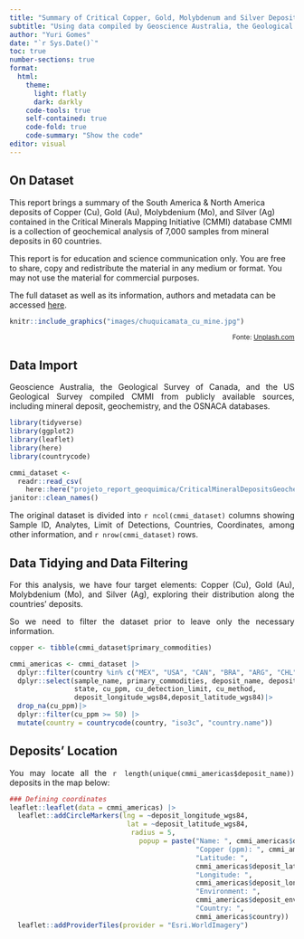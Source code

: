 ```yaml
---
title: "Summary of Critical Copper, Gold, Molybdenum and Silver Deposits in Americas"
subtitle: "Using data compiled by Geoscience Australia, the Geological Survey of Canada and the United States Geological Survey" 
author: "Yuri Gomes"
date: "`r Sys.Date()`"
toc: true
number-sections: true
format:
  html:
    theme:
      light: flatly
      dark: darkly
    code-tools: true
    self-contained: true
    code-fold: true
    code-summary: "Show the code"
editor: visual
---
```


## On Dataset

This report brings a summary of the South America & North America deposits of Copper (Cu), Gold (Au), Molybdenium (Mo), and Silver (Ag) contained in the Critical Minerals Mapping Initiative (CMMI) database CMMI is a collection of geochemical analysis of 7,000 samples from mineral deposits in 60 countries.

This report is for education and science communication only. You are free to share, copy and redistribute the material in any medium or format. You may not use the material for commercial purposes.

The full dataset as well as its information, authors and metadata can be accessed [here](https://ecat.ga.gov.au/geonetwork/srv/eng/catalog.search#/metadata/145496).

```r

knitr::include_graphics("images/chuquicamata_cu_mine.jpg")

```

::: {style="text-align: right"}
<small>Fonte: <a href="https://unsplash.com/pt-br/fotografias/sRuz_SXLjCI">Unplash.com</a></small>
:::

<div style="text-align: justify">

## Data Import

Geoscience Australia, the Geological Survey of Canada, and the US Geological Survey compiled CMMI from publicly available sources, including mineral deposit, geochemistry, and the OSNACA databases.

```r
library(tidyverse)
library(ggplot2)
library(leaflet)
library(here)
library(countrycode)
```

```r
cmmi_dataset <-
  readr::read_csv(
    here::here("projeto_report_geoquimica/CriticalMineralDepositsGeochemistry.csv")) |> 
janitor::clean_names()

```

The original dataset is divided into `r ncol(cmmi_dataset)` columns showing Sample ID, Analytes, Limit of Detections, Countries, Coordinates, among other information, and `r nrow(cmmi_dataset)` rows.

## Data Tidying and Data Filtering

For this analysis, we have four target elements: Copper (Cu), Gold (Au), Molybdenium (Mo), and Silver (Ag), exploring their distribution along the countries' deposits.

So we need to filter the dataset prior to leave only the necessary information.

```r
copper <- tibble(cmmi_dataset$primary_commodities)

cmmi_americas <- cmmi_dataset |>
  dplyr::filter(country %in% c("MEX", "USA", "CAN", "BRA", "ARG", "CHL", "BOL", "PER", "URY", "ECU", "VEN", "COL")) |>
  dplyr::select(sample_name, primary_commodities, deposit_name, deposit_environment, country, 
                state, cu_ppm, cu_detection_limit, cu_method, 
                deposit_longitude_wgs84,deposit_latitude_wgs84)|>
  drop_na(cu_ppm)|>
  dplyr::filter(cu_ppm >= 50) |>
  mutate(country = countrycode(country, "iso3c", "country.name"))

```

## Deposits' Location

You may locate all the `r length(unique(cmmi_americas$deposit_name))` deposits in the map below:

```r

### Defining coordinates 
leaflet::leaflet(data = cmmi_americas) |>
  leaflet::addCircleMarkers(lng = ~deposit_longitude_wgs84, 
                             lat = ~deposit_latitude_wgs84,
                              radius = 5,
                                popup = paste("Name: ", cmmi_americas$deposit_name, "<br>",
                                              "Copper (ppm): ", cmmi_americas$cu_ppm, "<br>",
                                              "Latitude: ", 
                                              cmmi_americas$deposit_latitude_wgs84, "<br>",
                                              "Longitude: ", 
                                              cmmi_americas$deposit_longitude_wgs84, "<br>",
                                              "Environment: ", 
                                              cmmi_americas$deposit_environment, "<br>",
                                              "Country: ", 
                                              cmmi_americas$country)) |>
  leaflet::addProviderTiles(provider = "Esri.WorldImagery")

```

